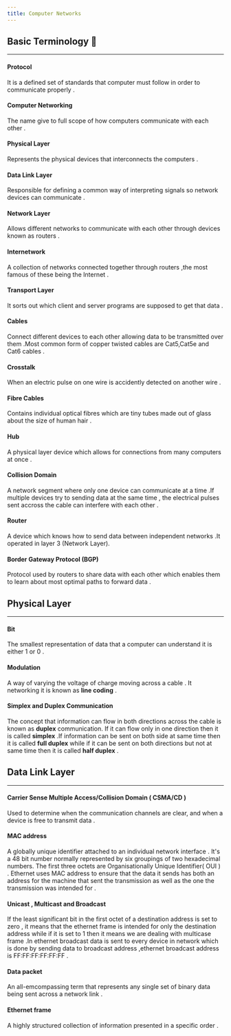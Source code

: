```yaml
---
title: Computer Networks
---
```


<Section>

## Basic Terminology 📖
---

#### Protocol

It is a defined set of standards that computer must follow in order to communicate properly .

#### Computer Networking

The name give to full scope of how computers communicate with each other .

#### Physical Layer

Represents the physical devices that interconnects the computers .

#### Data Link Layer

Responsible for defining a common way of interpreting signals so network devices can communicate .

#### Network Layer

Allows different networks to communicate with each other through devices known as routers .

#### Internetwork

A collection of networks connected together through routers ,the most famous of these being the Internet .

#### Transport Layer

It sorts out which client and server programs are supposed to get that data .

#### Cables

Connect different devices to each other allowing data to be transmitted over them .Most common form of copper twisted cables are Cat5,Cat5e and Cat6 cables .

#### Crosstalk

When an electric pulse on one wire is accidently detected on another wire .

#### Fibre Cables

Contains individual optical fibres which are tiny tubes made out of glass about the size of human hair .

#### Hub

A physical layer device which allows for connections from many computers at once .

#### Collision Domain

A network segment where only one device can communicate at a time .If multiple devices try to sending data at the same time , the electrical pulses sent accross the cable can interfere with each other .

#### Router

A device which knows how to send data between independent networks .It operated in layer 3 (Network Layer).

#### Border Gateway Protocol (BGP)

Protocol used by routers to share data with each other which enables them to learn about most optimal paths to forward data .

</Section>

<Section>

## Physical Layer

---

#### Bit

The smallest representation of data that a computer can understand it is either 1 or 0 .

#### Modulation

A way of varying the voltage of charge moving across a cable . It networking it is known as **line coding** .

#### Simplex and Duplex Communication

The concept that information can flow in both directions across the cable is known as **duplex** communication. If it can flow only in one direction then it is called **simplex** .If information can be sent on both side at same time then it is called **full duplex** while if it can be sent on both directions but not at same time then it is called **half duplex** .

</Section>

<Section>

## Data Link Layer

---

#### Carrier Sense Multiple Access/Collision Domain ( CSMA/CD )

Used to determine when the communication channels are clear, and when a device is free to transmit data .

#### MAC address

A globally unique identifier attached to an individual network interface . It's a 48 bit number normally represented by six groupings of two hexadecimal numbers. The first three octets are Organisationally Unique Identifier( OUI ) .
Ethernet uses MAC address to ensure that the data it sends has both an address for the machine that sent the transmission as well as the one the transmission was intended for .

#### Unicast , Multicast and Broadcast

If the least significant bit in the first octet of a destination address is set to zero , it means that the ethernet frame is intended for only the destination address while if it is set to 1 then it means we are dealing with multicase frame .In ethernet broadcast data is sent to every device in network which is done by sending data to broadcast address ,ethernet broadcast address is FF:FF:FF:FF:FF:FF .

#### Data packet

An all-emcompassing term that represents any single set of binary data being sent across a network link .

#### Ethernet frame

A highly structured collection of information presented in a specific order .

</Section>
